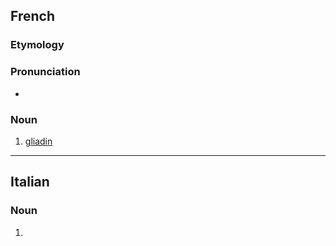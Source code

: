 ==French==

===Etymology===
{{rfe|fr}}

===Pronunciation===
* {{fr-IPA}}

===Noun===
{{fr-noun|f|~}}

# [[gliadin]]

{{C|fr|Proteins}}

----

==Italian==

===Noun===
{{head|it|noun form|g=f}}

# {{plural of|it|gliadina}}